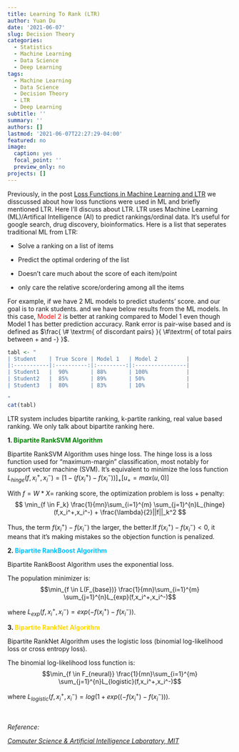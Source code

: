 ```yaml
---
title: Learning To Rank (LTR)
author: Yuan Du
date: '2021-06-07'
slug: Decision Theory
categories:
  - Statistics
  - Machine Learning
  - Data Science
  - Deep Learning
tags:
  - Machine Learning
  - Data Science
  - Decision Theory
  - LTR
  - Deep Learning
subtitle: ''
summary: ''
authors: []
lastmod: '2021-06-07T22:27:29-04:00'
featured: no
image:
  caption: yes
  focal_point: ''
  preview_only: no
projects: []
---
```

Previously, in the post [Loss Functions in Machine Learning and LTR](https://yuan-du.com/post/2020-12-13-loss-functions/decision-theory/) we disscussed about how loss functions were used in ML and briefly mentioned LTR. Here I'll discuss about LTR. LTR uses Machine Learning (ML)/Artifical Intelligence (AI) to predict rankings/ordinal data. It's useful for google search, drug discovery, bioinformatics. Here is a list that seperates traditional ML from LTR:

- Solve a ranking on a list of items

- Predict the optimal ordering of the list

- Doesn't care much about the score of each item/point

- only care the relative score/ordering among all the items

For example, if we have 2 ML models to predict students' score. and our goal is to rank students. and we have below results from the ML models. In this case, <span style="color:red">Model 2</span> is better at ranking compared to Model 1 even though Model 1 has better prediction accuracy. Rank error is pair-wise based and is defined as $\frac{ \# \textrm{ of discordant pairs} }{ \#\textrm{ of total pairs between + and -} }$.

```r
tabl <- " 
| Student    | True Score | Model 1   | Model 2         |
|:-----------|:----------:|:---------:|:----------------|
| Student1   |  90%       | 88%       | 100%            |
| Student2   |  85%       | 89%       | 50%             |
| Student3   |  80%       | 83%       | 10%             |

"
cat(tabl)
```

LTR system includes bipartite ranking, k-partite ranking, real value based ranking. We only talk about bipartite ranking here.

**1. <span style="color:green">Bipartite RankSVM Algorithm</span>**


Bipartite RankSVM Algorithm uses hinge loss. The hinge loss is a loss function used for "maximum-margin" classification, most notably for support vector machine (SVM). It's equivalent to minimize the loss function $L_{hinge}(f,x_i^+,x_i^-) = [1-(f(x_i^+)-f(x_i^-))]_+ [u_+ = max(u,0)]$

With $f = W * X =$ ranking score, the optimization problem is loss + penalty:
$$ \min_{f \in F_k} \frac{1}{mn}\sum_{i=1}^{m} \sum_{j=1}^{n}L_{hinge}(f,x_i^+,x_i^-) + \frac{\lambda}{2}||f||_k^2 $$

Thus, the term $f(x_i^+)-f(x_i^-)$ the larger, the better.If  $f(x_i^+)-f(x_i^-) <0$, it means that it's making mistakes so the objection function is penalized.

**2. <span style="color:DeepSkyBlue">Bipartite RankBoost Algorithm</span>**

Bipartite RankBoost Algorithm uses the exponential loss.

The population minimizer is:
$$\min_{f \in L(F_{base})} \frac{1}{mn}\sum_{i=1}^{m} \sum_{j=1}^{n}L_{exp}(f,x_i^+,x_i^-)$$

where $L_{exp}(f,x_i^+,x_i^-) = exp(-f(x_i^+)-f(x_i^-))$.

**3. <span style="color:Gold">Bipartite RankNet Algorithm</span>**

Bipartite RankNet Algorithm uses the logistic loss (binomial log-likelihood loss or cross entropy loss).

The binomial log-likelihood loss function is:
$$\min_{f \in F_{neural}} \frac{1}{mn}\sum_{i=1}^{m} \sum_{j=1}^{n}L_{logistic}(f,x_i^+,x_i^-)$$

where $L_{logistic}(f,x_i^+,x_i^-) = log(1+ exp((-f(x_i^+)-f(x_i^-)))$.


\
\
*Reference:*

*[Computer Science & Artificial Intelligence Laboratory, MIT](https://archive.siam.org/meetings/sdm10/tutorial1.pdf)*
